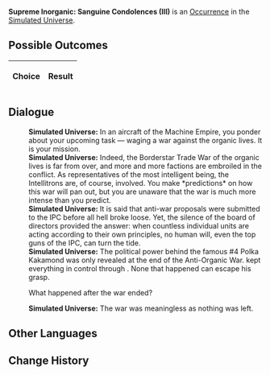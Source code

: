 {{Simulated Universe Event Infobox
|title         = Supreme Inorganic: Sanguine Condolences (III)
|image         = Trailblaze Secret 12.png
|type          =
|domains_su    = 
|domains_ext   = 
|domains_swarm = 
|domains_gng   = 
|requirements  =
|prev          = {{tx}}
|next          = {{tx}}
|indexRewards  =
|characters    = 
}}
'''Supreme Inorganic: Sanguine Condolences (III)''' is an [[Simulated Universe/Occurrence|Occurrence]] in the [[Simulated Universe]].

==Possible Outcomes==
{| class="article-table"
!Choice
!Result

|}

<!--
==Gameplay Notes==

-->
==Dialogue==
{{Dialogue Start}}
:'''Simulated Universe:''' In an aircraft of the Machine Empire, you ponder about your upcoming task &mdash; waging a war against the organic lives. It is your mission.
:'''Simulated Universe:''' Indeed, the Borderstar Trade War of the organic lives is far from over, and more and more factions are embroiled in the conflict. As representatives of the most intelligent being, the Intellitrons are, of course, involved. You make *predictions* on how this war will pan out, but you are unaware that the war is much more intense than you predict.
:'''Simulated Universe:''' It is said that anti-war proposals were submitted to the IPC before all hell broke loose. Yet, the silence of the board of directors provided the answer: when countless individual units are acting according to their own principles, no human will, even the top guns of the IPC, can turn the tide.
:'''Simulated Universe:''' The political power behind the famous #4 Polka Kakamond was only revealed at the end of the Anti-Organic War. {{Color|Keyword|Dongfang Qixing}} kept everything in control through {{Color|Keyword|omens}}. None that happened can escape his grasp.
:{{DIcon|Arrow}} What happened after the war ended?
:'''Simulated Universe:''' The war was meaningless as nothing was left.
{{Dialogue End}}

==Other Languages==
{{Other Languages
|en   = Supreme Inorganic: Sanguine Condolences (III)
|zhs  = 极致无机：「血色吊唁」•其三
|zht  = 極致無機：「血色弔唁」•其三
|ja   = {{Rubi|無機|むき}}の{{Rubi|極致|きょくち}}：「{{Rubi|血色|ちいろ}}の{{Rubi|弔|とむら}}い」・その3
|ko   = 궁극의 무기: 「핏빛 조의」•3
|es   = Inorgánico supremo: condolencias rojizas III
|fr   = Suprématie inorganique&nbsp;: Condoléances écarlates (III)
|ru   = Высший неорганик: Багровые соболезнования III
|th   = อินทรีย์ขั้นสุด: "การไว้อาลัยสีโลหิต" (3)
|vi   = Vô Cơ Tối Cao: Lời Chia Buồn Đẫm Máu 3
|de   = Anorganische Höchststufe: Blutrotes Beileid (III)
|id   = Non-organik Maksimal: "Penghormatan Merah Darah" (3)
|pt   = Inorgânico Supremo: Condolências Sanguíneas (III)
}}

==Change History==
{{Change History|1.6}}
